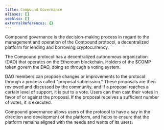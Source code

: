 ```yaml
---
title: Compound Governance
aliases: []
seeAlso: []
externalReferences: {}
---
```




Compound governance is the decision-making process in regard to the management and operation of the Compound protocol, a decentralized platform for lending and borrowing cryptocurrency.

The Compound protocol has a decentralized autonomous organization (DAO) that operates on the Ethereum blockchain. Holders of the $COMP token govern the DAO, doing so through a voting system.

DAO members can propose changes or improvements to the protocol through a process called "proposal submission." These proposals are then reviewed and discussed by the community, and if a proposal reaches a certain level of support, it is put to a vote. Users can then cast their votes in favor of or against the proposal. If the proposal receives a sufficient number of votes, it is executed.

Compound governance allows users of the protocol to have a say in the direction and development of the platform, and helps to ensure that the platform remains aligned with the needs and wants of its users.
